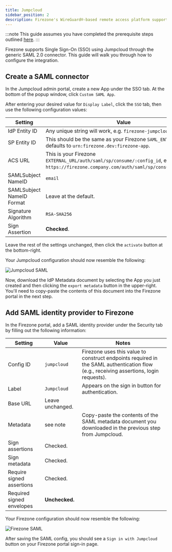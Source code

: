 ```yaml
---
title: Jumpcloud
sidebar_position: 2
description: Firezone's WireGuard®-based remote access platform supports using Jumpcloud as a single sign-on provider using a SAML 2.0 connector.
---
```


:::note
This guide assumes you have completed the prerequisite steps outlined [here](/authenticate/saml).
:::

Firezone supports Single Sign-On (SSO) using Jumpcloud through the generic SAML 2.0 connector.
This guide will walk you through how to configure the integration.

## Create a SAML connector

In the Jumpcloud admin portal, create a new App under
the SSO tab. At the bottom of the popup window, click `Custom SAML App`.

After entering your desired value for `Display Label`, click the `SSO` tab,
then use the following configuration values:

| Setting                   | Value                                                                                                                                     |
| ---                       | ---                                                                                                                                       |
| IdP Entity ID             | Any unique string will work, e.g. `firezone-jumpcloud`.                                                                                   |
| SP Entity ID              | This should be the same as your Firezone `SAML_ENTITY_ID`, defaults to `urn:firezone.dev:firezone-app`.                                   |
| ACS URL                   | This is your Firezone `EXTERNAL_URL/auth/saml/sp/consume/:config_id`, e.g. `https://firezone.company.com/auth/saml/sp/consume/jumpcloud`. |
| SAMLSubject NameID        | `email`                                                                                                                                   |
| SAMLSubject NameID Format | Leave at the default.                                                                                                                     |
| Signature Algorithm       | `RSA-SHA256`                                                                                                                              |
| Sign Assertion            | **Checked**.                                                                                                                              |

Leave the rest of the settings unchanged, then click the `activate` button at the bottom-right.

Your Jumpcloud configuration should now resemble the following:

![Jumpcloud SAML](https://user-images.githubusercontent.com/167144/202085625-41a818d4-bc9d-4f77-b2db-43656fa42804.png)

Now, download the IdP Metadata document by selecting the App you just created
and then clicking the `export metadata` button in the upper-right. You'll need
to copy-paste the contents of this document into the Firezone portal in the next step.

## Add SAML identity provider to Firezone

In the Firezone portal, add a SAML identity provider under the Security tab
by filling out the following information:

| Setting                   | Value            | Notes                                                                                                                                  |
| ---                       | ---              | ---                                                                                                                                    |
| Config ID                 | `jumpcloud`      | Firezone uses this value to construct endpoints required in the SAML authentication flow (e.g., receiving assertions, login requests). |
| Label                     | `Jumpcloud`      | Appears on the sign in button for authentication.                                                                                      |
| Base URL                  | Leave unchanged. |                                                                                                                                        |
| Metadata                  | see note         | Copy-paste the contents of the SAML metadata document you downloaded in the previous step from Jumpcloud.                              |
| Sign assertions           | Checked.         |                                                                                                                                        |
| Sign metadata             | Checked.         |                                                                                                                                        |
| Require signed assertions | Checked.         |                                                                                                                                        |
| Required signed envelopes | **Unchecked.**   |                                                                                                                                        |

Your Firezone configuration should now resemble the following:

![Firezone SAML](https://user-images.githubusercontent.com/167144/202086477-50927200-4315-4c65-865a-33da6157af1b.png)

After saving the SAML config, you should see a `Sign in with Jumpcloud` button
on your Firezone portal sign-in page.
